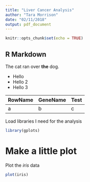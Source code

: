```yaml
---
title: "Liver Cancer Analysis"
author: "Tara Morrison"
date: "02/11/2018"
output: pdf_document
---
```


```r
knitr::opts_chunk$set(echo = TRUE)
```

## R Markdown

The cat ran over **the** dog.

* Hello
* Hello 2
* Hello 3

RowName|GeneName|Test
-------|--------|----
a|b|c


Load libraries I need for the analysis
```r

library(gplots)

```

# Make a little plot

Plot the *iris* data
```r

plot(iris)

```


